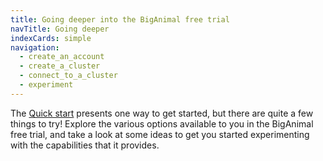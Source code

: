 ```yaml
---
title: Going deeper into the BigAnimal free trial
navTitle: Going deeper
indexCards: simple
navigation:
  - create_an_account
  - create_a_cluster
  - connect_to_a_cluster
  - experiment
---
```


The [Quick start](../quickstart) presents one way to get started, but there are quite a few things to try! Explore the various options available to you in the BigAnimal free trial, and take a look at some ideas to get you started experimenting with the capabilities that it provides.

